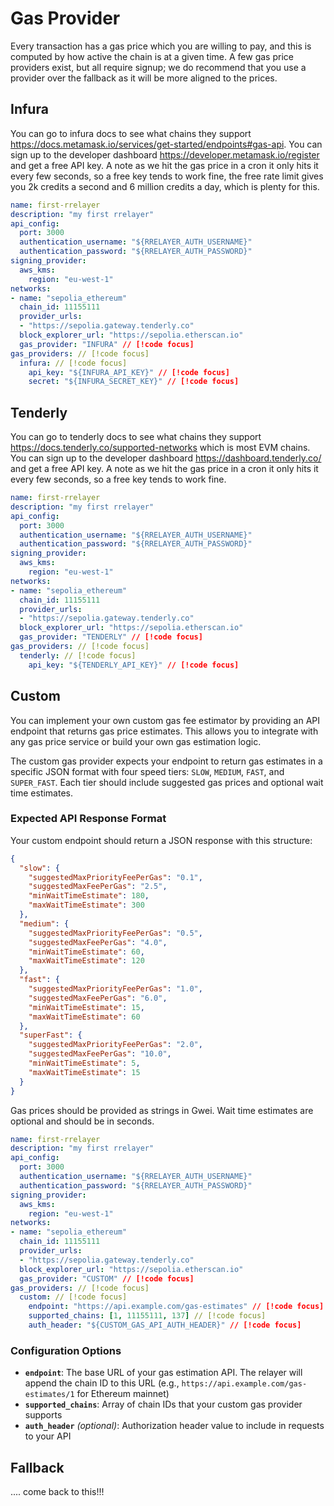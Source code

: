 # Gas Provider

Every transaction has a gas price which you are willing to pay, and this is computed by how active the
chain is at a given time. A few gas price providers exist, but all require signup; we do recommend
that you use a provider over the fallback as it will be more aligned to the prices.

## Infura

You can go to infura docs to see what chains they support https://docs.metamask.io/services/get-started/endpoints#gas-api.
You can sign up to the developer dashboard https://developer.metamask.io/register and get a free API key.
A note as we hit the gas price in a cron it only hits it every few seconds, so a free key tends to work fine,
the free rate limit gives you 2k credits a second and 6 million credits a day, which is plenty for this.

```yaml [rrelayer.yaml]
name: first-rrelayer
description: "my first rrelayer"
api_config:
  port: 3000
  authentication_username: "${RRELAYER_AUTH_USERNAME}"
  authentication_password: "${RRELAYER_AUTH_PASSWORD}"
signing_provider:
  aws_kms:
    region: "eu-west-1"
networks:
- name: "sepolia_ethereum"
  chain_id: 11155111
  provider_urls:
  - "https://sepolia.gateway.tenderly.co"
  block_explorer_url: "https://sepolia.etherscan.io"
  gas_provider: "INFURA" // [!code focus]
gas_providers: // [!code focus]
  infura: // [!code focus]
    api_key: "${INFURA_API_KEY}" // [!code focus]
    secret: "${INFURA_SECRET_KEY}" // [!code focus]
```

## Tenderly

You can go to tenderly docs to see what chains they support https://docs.tenderly.co/supported-networks which is most EVM chains.
You can sign up to the developer dashboard https://dashboard.tenderly.co/ and get a free API key.
A note as we hit the gas price in a cron it only hits it every few seconds, so a free key tends to work fine.

```yaml [rrelayer.yaml]
name: first-rrelayer
description: "my first rrelayer"
api_config:
  port: 3000
  authentication_username: "${RRELAYER_AUTH_USERNAME}"
  authentication_password: "${RRELAYER_AUTH_PASSWORD}"
signing_provider:
  aws_kms:
    region: "eu-west-1"
networks:
- name: "sepolia_ethereum"
  chain_id: 11155111
  provider_urls:
  - "https://sepolia.gateway.tenderly.co"
  block_explorer_url: "https://sepolia.etherscan.io"
  gas_provider: "TENDERLY" // [!code focus]
gas_providers: // [!code focus]
  tenderly: // [!code focus]
    api_key: "${TENDERLY_API_KEY}" // [!code focus]
```

## Custom

You can implement your own custom gas fee estimator by providing an API endpoint that returns gas price estimates.
This allows you to integrate with any gas price service or build your own gas estimation logic.

The custom gas provider expects your endpoint to return gas estimates in a specific JSON format with
four speed tiers: `SLOW`, `MEDIUM`, `FAST`, and `SUPER_FAST`. Each tier should include suggested gas prices and optional wait time estimates.

### Expected API Response Format

Your custom endpoint should return a JSON response with this structure:

```json
{
  "slow": {
    "suggestedMaxPriorityFeePerGas": "0.1",
    "suggestedMaxFeePerGas": "2.5",
    "minWaitTimeEstimate": 180,
    "maxWaitTimeEstimate": 300
  },
  "medium": {
    "suggestedMaxPriorityFeePerGas": "0.5",
    "suggestedMaxFeePerGas": "4.0",
    "minWaitTimeEstimate": 60,
    "maxWaitTimeEstimate": 120
  },
  "fast": {
    "suggestedMaxPriorityFeePerGas": "1.0",
    "suggestedMaxFeePerGas": "6.0",
    "minWaitTimeEstimate": 15,
    "maxWaitTimeEstimate": 60
  },
  "superFast": {
    "suggestedMaxPriorityFeePerGas": "2.0",
    "suggestedMaxFeePerGas": "10.0",
    "minWaitTimeEstimate": 5,
    "maxWaitTimeEstimate": 15
  }
}
```

Gas prices should be provided as strings in Gwei. Wait time estimates are optional and should be in seconds.

```yaml [rrelayer.yaml]
name: first-rrelayer
description: "my first rrelayer"
api_config:
  port: 3000
  authentication_username: "${RRELAYER_AUTH_USERNAME}"
  authentication_password: "${RRELAYER_AUTH_PASSWORD}"
signing_provider:
  aws_kms:
    region: "eu-west-1"
networks:
- name: "sepolia_ethereum"
  chain_id: 11155111
  provider_urls:
  - "https://sepolia.gateway.tenderly.co"
  block_explorer_url: "https://sepolia.etherscan.io"
  gas_provider: "CUSTOM" // [!code focus]
gas_providers: // [!code focus]
  custom: // [!code focus]
    endpoint: "https://api.example.com/gas-estimates" // [!code focus]
    supported_chains: [1, 11155111, 137] // [!code focus]
    auth_header: "${CUSTOM_GAS_API_AUTH_HEADER}" // [!code focus]
```

### Configuration Options

- **`endpoint`**: The base URL of your gas estimation API. The relayer will append the chain ID to this URL (e.g., `https://api.example.com/gas-estimates/1` for Ethereum mainnet)
- **`supported_chains`**: Array of chain IDs that your custom gas provider supports
- **`auth_header`** *(optional)*: Authorization header value to include in requests to your API

## Fallback

.... come back to this!!!